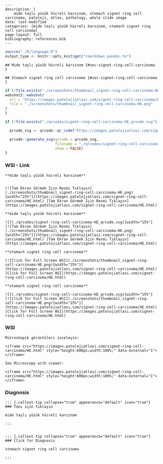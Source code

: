 

```comment
---
description: |
    mide taşlı yüzük hücreli karsinom, stomach signet ring cell carcinoma, patoloji, atlas, pathology, whole slide image
date: last-modified
categories: [mide taşlı yüzük hücreli karsinom, stomach signet ring cell carcinoma]
page-layout: full
bibliography: references.bib
---
```



```r
source("./R/language.R")
output_type <- knitr::opts_knit$get("rmarkdown.pandoc.to")
```


```asis
## Mide taşlı yüzük hücreli karsinom {#sec-signet-ring-cell-carcinoma }
```


```asis
## Stomach signet ring cell carcinoma {#sec-signet-ring-cell-carcinoma }
```






```r
if (!file.exists("./screenshots/thumbnail_signet-ring-cell-carcinoma-HE.png")) {
webshot2::webshot(
  url = "https://images.patolojiatlasi.com/signet-ring-cell-carcinoma/HE.html",
  file = "./screenshots/thumbnail_signet-ring-cell-carcinoma-HE.png"
)
}
```



```r
if (!file.exists("./qrcodes/signet-ring-cell-carcinoma-HE_qrcode.svg")) {

  qrcode_svg <- qrcode::qr_code("https://images.patolojiatlasi.com/signet-ring-cell-carcinoma/HE.html")

  qrcode::generate_svg(qrcode = qrcode_svg,
                       filename = "./qrcodes/signet-ring-cell-carcinoma-HE_qrcode.svg",
                       show = FALSE)
}
```











::::: panel-tabset


### WSI - Link








:::: {.content-hidden when-format="pdf"}


```asis

**mide taşlı yüzük hücreli karsinom**


[![Tam Ekran Görmek İçin Resmi Tıklayın](./screenshots/thumbnail_signet-ring-cell-carcinoma-HE.png){width="25%"}](https://images.patolojiatlasi.com/signet-ring-cell-carcinoma/HE.html) [Tam Ekran Görmek İçin Resmi Tıklayın](https://images.patolojiatlasi.com/signet-ring-cell-carcinoma/HE.html)

```

::::


:::: {.content-visible when-format="pdf"}

```asis

**mide taşlı yüzük hücreli karsinom**

![](./qrcodes/signet-ring-cell-carcinoma-HE_qrcode.svg){width="15%"} [![Tam Ekran Görmek İçin Resmi Tıklayın](./screenshots/thumbnail_signet-ring-cell-carcinoma-HE.png){width="25%"}](https://images.patolojiatlasi.com/signet-ring-cell-carcinoma/HE.html) [Tam Ekran Görmek İçin Resmi Tıklayın](https://images.patolojiatlasi.com/signet-ring-cell-carcinoma/HE.html)

```



::::




:::: {.content-hidden when-format="pdf"}


```asis

**stomach signet ring cell carcinoma**

[![Click for Full Screen WSI](./screenshots/thumbnail_signet-ring-cell-carcinoma-HE.png){width="25%"}](https://images.patolojiatlasi.com/signet-ring-cell-carcinoma/HE.html) [Click for Full Screen WSI](https://images.patolojiatlasi.com/signet-ring-cell-carcinoma/HE.html)

```

::::


:::: {.content-visible when-format="pdf"}

```asis

**stomach signet ring cell carcinoma**

![](./qrcodes/signet-ring-cell-carcinoma-HE_qrcode.svg){width="15%"} [![Click for Full Screen WSI](./screenshots/thumbnail_signet-ring-cell-carcinoma-HE.png){width="25%"}](https://images.patolojiatlasi.com/signet-ring-cell-carcinoma/HE.html) [Click for Full Screen WSI](https://images.patolojiatlasi.com/signet-ring-cell-carcinoma/HE.html)

```


::::







### WSI








```asis
Mikroskopik görüntüleri inceleyin:

<iframe src="https://images.patolojiatlasi.com/signet-ring-cell-carcinoma/HE.html" style="height:600px;width:100%;" data-external="1"></iframe>

```





```asis

See Microscopy with viewer:

<iframe src="https://images.patolojiatlasi.com/signet-ring-cell-carcinoma/HE.html" style="height:600px;width:100%;" data-external="1"></iframe>

```





### Diagnosis


```asis


::: {.callout-tip collapse="true" appearance="default" icon="true"}
### Tanı için tıklayın

mide taşlı yüzük hücreli karsinom

:::


```


```asis


::: {.callout-tip collapse="true" appearance="default" icon="true"}
### Click for Diagnosis

stomach signet ring cell carcinoma

:::

```









:::::










